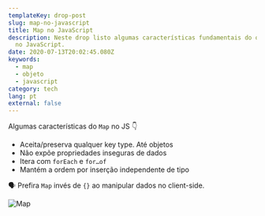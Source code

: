 ```yaml
---
templateKey: drop-post
slug: map-no-javascript
title: Map no JavaScript
description: Neste drop listo algumas características fundamentais do objeto Map
  no JavaScript.
date: 2020-07-13T20:02:45.080Z
keywords:
  - map
  - objeto
  - javascript
category: tech
lang: pt
external: false
---
```



<Drop>

Algumas características do `Map` no JS 👇

- Aceita/preserva qualquer key type. Até objetos
- Não expõe propriedades inseguras de dados
- Itera com `forEach` e `for…of`
- Mantém a ordem por inserção independente de tipo

🗣 Prefira `Map` invés de `{}` ao manipular dados no client-side.

![Map](https://pbs.twimg.com/media/Eczg2ZSWsAcjSTW?format=jpg&name=small)

</Drop>
